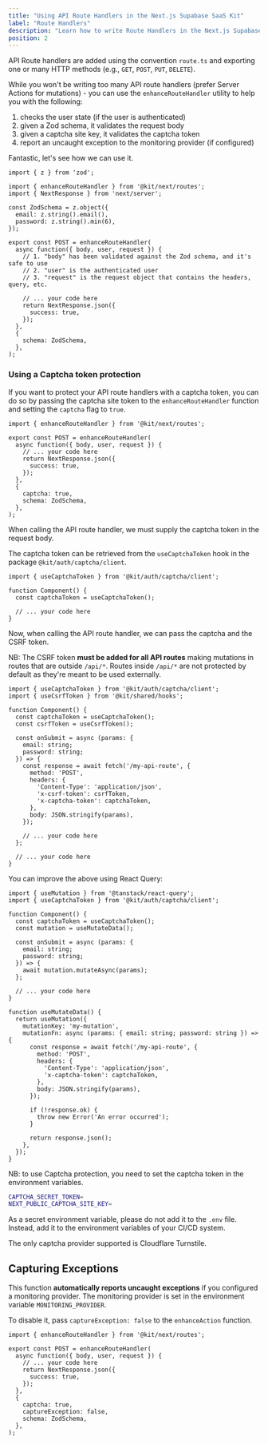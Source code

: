 ```yaml
---
title: "Using API Route Handlers in the Next.js Supabase SaaS Kit"
label: "Route Handlers"
description: "Learn how to write Route Handlers in the Next.js Supabase SaaS Kit to fetch and write data"
position: 2
---
```


API Route handlers are added using the convention `route.ts` and exporting one or many HTTP methods (e.g., `GET`, `POST`, `PUT`, `DELETE`).

While you won't be writing too many API route handlers (prefer Server Actions for mutations) - you can use the `enhanceRouteHandler` utility to help you with the following:

1. checks the user state (if the user is authenticated)
2. given a Zod schema, it validates the request body
3. given a captcha site key, it validates the captcha token
4. report an uncaught exception to the monitoring provider (if configured)

Fantastic, let's see how we can use it.

```tsx
import { z } from 'zod';

import { enhanceRouteHandler } from '@kit/next/routes';
import { NextResponse } from 'next/server';

const ZodSchema = z.object({
  email: z.string().email(),
  password: z.string().min(6),
});

export const POST = enhanceRouteHandler(
  async function({ body, user, request }) {
    // 1. "body" has been validated against the Zod schema, and it's safe to use
    // 2. "user" is the authenticated user
    // 3. "request" is the request object that contains the headers, query, etc.

    // ... your code here
    return NextResponse.json({
      success: true,
    });
  },
  {
    schema: ZodSchema,
  },
);
```

### Using a Captcha token protection

If you want to protect your API route handlers with a captcha token, you can do so by passing the captcha site token to the `enhanceRouteHandler` function and setting the `captcha` flag to `true`.

```tsx
import { enhanceRouteHandler } from '@kit/next/routes';

export const POST = enhanceRouteHandler(
  async function({ body, user, request }) {
    // ... your code here
    return NextResponse.json({
      success: true,
    });
  },
  {
    captcha: true,
    schema: ZodSchema,
  },
);
```

When calling the API route handler, we must supply the captcha token in the request body.

The captcha token can be retrieved from the `useCaptchaToken` hook in the package `@kit/auth/captcha/client`.

```tsx
import { useCaptchaToken } from '@kit/auth/captcha/client';

function Component() {
  const captchaToken = useCaptchaToken();
  
  // ... your code here
}
```

Now, when calling the API route handler, we can pass the captcha and the CSRF token.

NB: The CSRF token **must be added for all API routes** making mutations in routes that are outside `/api/*`. Routes inside `/api/*` are not protected by default as they're meant to be used externally.

```tsx
import { useCaptchaToken } from '@kit/auth/captcha/client';
import { useCsrfToken } from '@kit/shared/hooks';

function Component() {
  const captchaToken = useCaptchaToken();
  const csrfToken = useCsrfToken();
  
  const onSubmit = async (params: {
    email: string;
    password: string;
  }) => {
    const response = await fetch('/my-api-route', {
      method: 'POST',
      headers: {
        'Content-Type': 'application/json',
        'x-csrf-token': csrfToken,
        'x-captcha-token': captchaToken,
      },
      body: JSON.stringify(params),
    });
    
    // ... your code here
  };
  
  // ... your code here
}
```

You can improve the above using React Query:

```tsx
import { useMutation } from '@tanstack/react-query';
import { useCaptchaToken } from '@kit/auth/captcha/client';

function Component() {
  const captchaToken = useCaptchaToken();
  const mutation = useMutateData();

  const onSubmit = async (params: {
    email: string;
    password: string;
  }) => {
    await mutation.mutateAsync(params);
  };
  
  // ... your code here
}

function useMutateData() {
  return useMutation({
    mutationKey: 'my-mutation',
    mutationFn: async (params: { email: string; password: string }) => {
      const response = await fetch('/my-api-route', {
        method: 'POST',
        headers: {
          'Content-Type': 'application/json',
          'x-captcha-token': captchaToken,
        },
        body: JSON.stringify(params),
      });
      
      if (!response.ok) {
        throw new Error('An error occurred');
      }

      return response.json();
    },
  });
}
```

NB: to use Captcha protection, you need to set the captcha token in the environment variables.

```bash
CAPTCHA_SECRET_TOKEN=
NEXT_PUBLIC_CAPTCHA_SITE_KEY=
```

As a secret environment variable, please do not add it to the `.env` file. Instead, add it to the environment variables of your CI/CD system.

The only captcha provider supported is Cloudflare Turnstile.

## Capturing Exceptions

This function **automatically reports uncaught exceptions** if you configured a monitoring provider. The monitoring provider is set in the environment variable `MONITORING_PROVIDER`.

To disable it, pass `captureException: false` to the `enhanceAction` function.

```tsx {12}
import { enhanceRouteHandler } from '@kit/next/routes';

export const POST = enhanceRouteHandler(
  async function({ body, user, request }) {
    // ... your code here
    return NextResponse.json({
      success: true,
    });
  },
  {
    captcha: true,
    captureException: false,
    schema: ZodSchema,
  },
);
```
